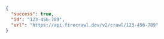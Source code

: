 ```json
{
  "success": true,
  "id": "123-456-789",
  "url": "https://api.firecrawl.dev/v2/crawl/123-456-789"
}
```
